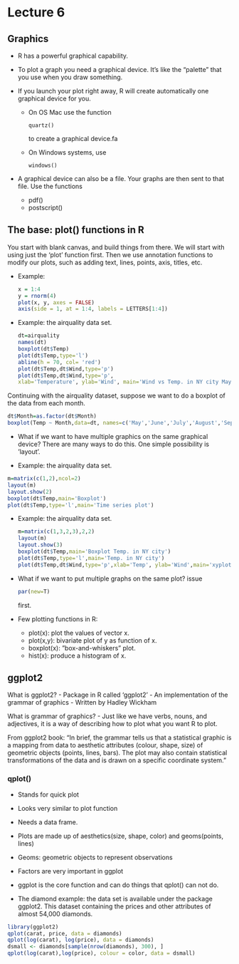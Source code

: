 # Lecture 6

## Graphics
- R has a powerful graphical capability.
- To plot a graph you need a graphical device. It's like the "palette" that you use when you draw something. 

- If you launch your plot right away, R will create automatically one graphical device for you.
  - On OS Mac use the function
    ```
    quartz()
    ```
    to create a graphical device.fa
  - On Windows systems, use
    ```
    windows()
    ```
- A graphical device can also be a file. Your graphs are then sent to that file. Use the functions
  - pdf()
  - postscript()

## The base: plot() functions in R
You start with blank canvas, and build things from there. We will start with using just the 'plot' function first. Then we use annotation functions to modify our plots, such as adding text, 
lines, points, axis, titles, etc.

- Example:
  ```r
  x = 1:4
  y = rnorm(4)
  plot(x, y, axes = FALSE)
  axis(side = 1, at = 1:4, labels = LETTERS[1:4])
  ```
- Example: the airquality data set.
  ```r
  dt=airquality
  names(dt)
  boxplot(dt$Temp)
  plot(dt$Temp,type='l')
  abline(h = 70, col= 'red')
  plot(dt$Temp,dt$Wind,type='p')
  plot(dt$Temp,dt$Wind,type='p',
  xlab='Temperature', ylab='Wind', main='Wind vs Temp. in NY city May-Sept. 73')
  ```
  
Continuing with the airquality dataset, suppose we want to do a boxplot of the data from each month.
```r
dt$Month=as.factor(dt$Month)
boxplot(Temp ~ Month,data=dt, names=c('May','June','July','August','Sept.'))
```

- What if we want to have multiple graphics on the same graphical device? There are many ways to do this.
One simple possibility is ’layout’.

- Example: the airquality data set.
```r
m=matrix(c(1,2),ncol=2)
layout(m)
layout.show(2)
boxplot(dt$Temp,main='Boxplot')
plot(dt$Temp,type='l',main='Time series plot')
```

- Example: the airquality data set.
  ``` r
  m=matrix(c(1,3,2,3),2,2)
  layout(m)
  layout.show(3)
  boxplot(dt$Temp,main='Boxplot Temp. in NY city')
  plot(dt$Temp,type='l',main='Temp. in NY city')
  plot(dt$Temp,dt$Wind,type='p',xlab='Temp', ylab='Wind',main='xyplot')
  ```

- What if we want to put multiple graphs on the same plot?
issue
  ```r
  par(new=T)
  ```
first.

- Few plotting functions in R:
  * plot(x): plot the values of vector x.
  * plot(x,y): bivariate plot of y as function of x.
  * boxplot(x): ”box-and-whiskers” plot.
  * hist(x): produce a histogram of x.

## ggplot2
What is ggplot2?
- Package in R called ‘ggplot2’
- An implementation of the grammar of graphics
- Written by Hadley Wickham

What is grammar of graphics?
- Just like we have verbs, nouns, and adjectives, it is a way of describing how to plot 
what you want R to plot.

From ggplot2 book:
"In brief, the grammar tells us that a statistical graphic is a mapping from data to aesthetic attributes (colour, shape, size) of geometric objects (points, lines, bars). The plot may also contain statistical transformations of the data and is drawn on a specific coordinate system." 


### qplot()
- Stands for quick plot
- Looks very similar to plot function
- Needs a data frame. 
- Plots are made up of aesthetics(size, shape, color) and  geoms(points, lines)
- Geoms: geometric objects to represent observations
- Factors are very important in ggplot
- ggplot is the core function and can do things that qplot() can not do.

- The diamond example: the data set is available under the package ggplot2.
This dataset containing the prices and other attributes of almost 54,000 diamonds.
```r
library(ggplot2)
qplot(carat, price, data = diamonds)
qplot(log(carat), log(price), data = diamonds)
dsmall <- diamonds[sample(nrow(diamonds), 300), ]
qplot(log(carat),log(price), colour = color, data = dsmall)
```
